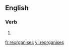 ==English==

===Verb===
{{head|en|verb form}}

# {{en-third-person singular of|reorganise}}

[[fr:reorganises]]
[[vi:reorganises]]